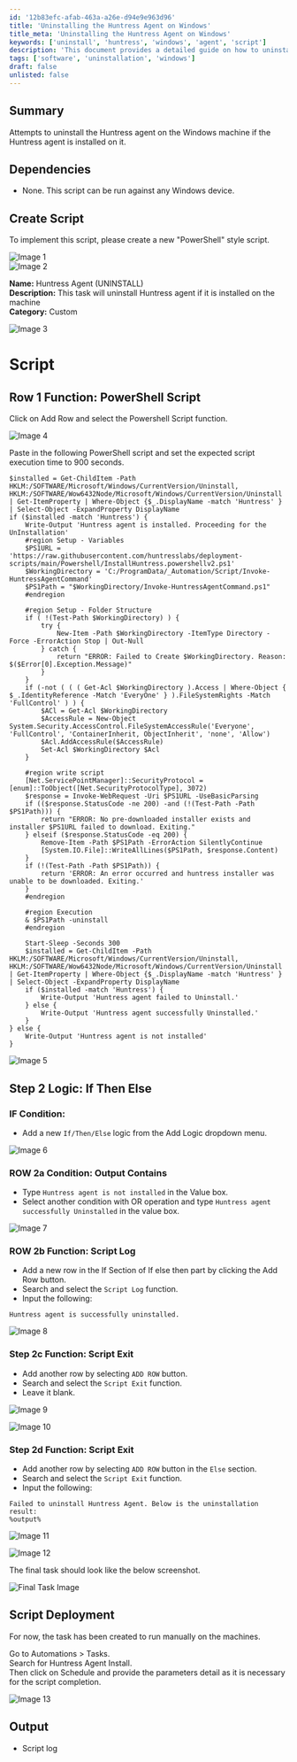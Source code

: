 ```yaml
---
id: '12b83efc-afab-463a-a26e-d94e9e963d96'
title: 'Uninstalling the Huntress Agent on Windows'
title_meta: 'Uninstalling the Huntress Agent on Windows'
keywords: ['uninstall', 'huntress', 'windows', 'agent', 'script']
description: 'This document provides a detailed guide on how to uninstall the Huntress agent from a Windows machine using a PowerShell script. It includes dependencies, script creation steps, and deployment instructions.'
tags: ['software', 'uninstallation', 'windows']
draft: false
unlisted: false
---
```

## Summary

Attempts to uninstall the Huntress agent on the Windows machine if the Huntress agent is installed on it.

## Dependencies

- None. This script can be run against any Windows device.

## Create Script

To implement this script, please create a new "PowerShell" style script.

![Image 1](../../../static/img/Huntress-Agent-(UNINSTALL)/image_1.png)  
![Image 2](../../../static/img/Huntress-Agent-(UNINSTALL)/image_2.png)  

**Name:** Huntress Agent (UNINSTALL)  
**Description:** This task will uninstall Huntress agent if it is installed on the machine  
**Category:** Custom  

![Image 3](../../../static/img/Huntress-Agent-(UNINSTALL)/image_3.png)  

# Script

## Row 1 Function: PowerShell Script

Click on Add Row and select the Powershell Script function.

![Image 4](../../../static/img/Huntress-Agent-(UNINSTALL)/image_4.png)  

Paste in the following PowerShell script and set the expected script execution time to 900 seconds.

```
$installed = Get-ChildItem -Path HKLM:/SOFTWARE/Microsoft/Windows/CurrentVersion/Uninstall, HKLM:/SOFTWARE/Wow6432Node/Microsoft/Windows/CurrentVersion/Uninstall | Get-ItemProperty | Where-Object {$_.DisplayName -match 'Huntress' } | Select-Object -ExpandProperty DisplayName
if ($installed -match 'Huntress') {
    Write-Output 'Huntress agent is installed. Proceeding for the UnInstallation'
    #region Setup - Variables
    $PS1URL = 'https://raw.githubusercontent.com/huntresslabs/deployment-scripts/main/Powershell/InstallHuntress.powershellv2.ps1'
    $WorkingDirectory = 'C:/ProgramData/_Automation/Script/Invoke-HuntressAgentCommand'
    $PS1Path = "$WorkingDirectory/Invoke-HuntressAgentCommand.ps1"
    #endregion
    
    #region Setup - Folder Structure
    if ( !(Test-Path $WorkingDirectory) ) {
        try {
            New-Item -Path $WorkingDirectory -ItemType Directory -Force -ErrorAction Stop | Out-Null
        } catch {
            return "ERROR: Failed to Create $WorkingDirectory. Reason: $($Error[0].Exception.Message)"
        }
    } 
    if (-not ( ( ( Get-Acl $WorkingDirectory ).Access | Where-Object { $_.IdentityReference -Match 'EveryOne' } ).FileSystemRights -Match 'FullControl' ) ) {
        $ACl = Get-Acl $WorkingDirectory
        $AccessRule = New-Object System.Security.AccessControl.FileSystemAccessRule('Everyone', 'FullControl', 'ContainerInherit, ObjectInherit', 'none', 'Allow')
        $Acl.AddAccessRule($AccessRule)
        Set-Acl $WorkingDirectory $Acl
    }
    
    #region write script
    [Net.ServicePointManager]::SecurityProtocol = [enum]::ToObject([Net.SecurityProtocolType], 3072)
    $response = Invoke-WebRequest -Uri $PS1URL -UseBasicParsing
    if (($response.StatusCode -ne 200) -and (!(Test-Path -Path $PS1Path))) {
        return "ERROR: No pre-downloaded installer exists and installer $PS1URL failed to download. Exiting."
    } elseif ($response.StatusCode -eq 200) {
        Remove-Item -Path $PS1Path -ErrorAction SilentlyContinue
        [System.IO.File]::WriteAllLines($PS1Path, $response.Content)
    }
    if (!(Test-Path -Path $PS1Path)) {
        return 'ERROR: An error occurred and huntress installer was unable to be downloaded. Exiting.'
    }
    #endregion
    
    #region Execution
    & $PS1Path -uninstall
    #endregion
    
    Start-Sleep -Seconds 300
    $installed = Get-ChildItem -Path HKLM:/SOFTWARE/Microsoft/Windows/CurrentVersion/Uninstall, HKLM:/SOFTWARE/Wow6432Node/Microsoft/Windows/CurrentVersion/Uninstall | Get-ItemProperty | Where-Object {$_.DisplayName -match 'Huntress' } | Select-Object -ExpandProperty DisplayName
    if ($installed -match 'Huntress') {
        Write-Output 'Huntress agent failed to Uninstall.'
    } else {
        Write-Output 'Huntress agent successfully Uninstalled.'
    }
} else {
    Write-Output 'Huntress agent is not installed'
}
```

![Image 5](../../../static/img/Huntress-Agent-(UNINSTALL)/image_5.png)  

## Step 2 Logic: If Then Else

### IF Condition:

- Add a new `If/Then/Else` logic from the Add Logic dropdown menu.

![Image 6](../../../static/img/Huntress-Agent-(UNINSTALL)/image_6.png)  

### ROW 2a Condition: Output Contains

- Type `Huntress agent is not installed` in the Value box.
- Select another condition with OR operation and type `Huntress agent successfully Uninstalled` in the value box.

![Image 7](../../../static/img/Huntress-Agent-(UNINSTALL)/image_7.png)  

### ROW 2b Function: Script Log

- Add a new row in the If Section of If else then part by clicking the Add Row button.
- Search and select the `Script Log` function.
- Input the following:

```
Huntress agent is successfully uninstalled.
```

![Image 8](../../../static/img/Huntress-Agent-(UNINSTALL)/image_8.png)  

### Step 2c Function: Script Exit

- Add another row by selecting `ADD ROW` button.
- Search and select the `Script Exit` function.
- Leave it blank.

![Image 9](../../../static/img/Huntress-Agent-(UNINSTALL)/image_9.png)  

![Image 10](../../../static/img/Huntress-Agent-(UNINSTALL)/image_10.png)  

### Step 2d Function: Script Exit

- Add another row by selecting `ADD ROW` button in the `Else` section.
- Search and select the `Script Exit` function.
- Input the following:

```
Failed to uninstall Huntress Agent. Below is the uninstallation result:
%output%
```

![Image 11](../../../static/img/Huntress-Agent-(UNINSTALL)/image_11.png)  

![Image 12](../../../static/img/Huntress-Agent-(UNINSTALL)/image_12.png)  

The final task should look like the below screenshot.

![Final Task Image](../../../static/img/Huntress-Agent-(UNINSTALL)/image_13.png)  

## Script Deployment

For now, the task has been created to run manually on the machines.

Go to Automations > Tasks.  
Search for Huntress Agent Install.  
Then click on Schedule and provide the parameters detail as it is necessary for the script completion.

![Image 13](../../../static/img/Huntress-Agent-(UNINSTALL)/image_14.png)  

## Output

- Script log












